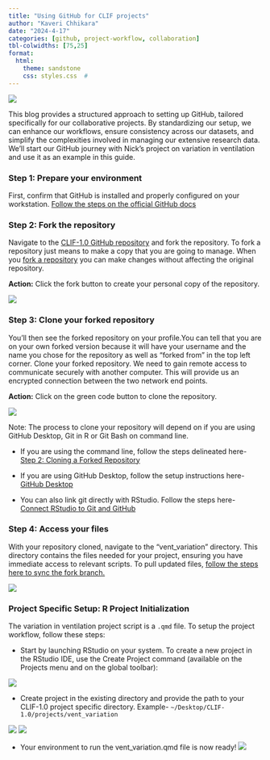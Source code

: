 ```yaml
---
title: "Using GitHub for CLIF projects"
author: "Kaveri Chhikara"
date: "2024-4-17"
categories: [github, project-workflow, collaboration]
tbl-colwidths: [75,25]
format:
  html:
    theme: sandstone
    css: styles.css  #
---
```


![](github_image.jpeg)

This blog provides a structured approach to setting up GitHub, tailored specifically for our collaborative projects. By standardizing our setup, we can enhance our workflows, ensure consistency across our datasets, and simplify the complexities involved in managing our extensive research data. We’ll start our GitHub journey with Nick’s project on  variation in ventilation and use it as an example in this guide.

### Step 1: Prepare your environment
First, confirm that GitHub is installed and properly configured on your workstation. [Follow the steps on the official GitHub docs](https://docs.github.com/en/get-started/getting-started-with-git/set-up-git)

### Step 2: Fork the repository
Navigate to the [CLIF-1.0 GitHub repository](https://github.com/kaveriC/CLIF-1.0) and fork the repository. To fork a repository just means to make a copy that you are going to manage. When you [fork a repository](https://docs.github.com/en/pull-requests/collaborating-with-pull-requests/working-with-forks/about-forks) you can make changes without affecting the original repository.

**Action:** Click the fork button to create your personal copy of the repository.

![](Step2_fork.png)

### Step 3: Clone your forked repository

You’ll then see the forked repository on your profile.You can tell that you are on your own forked version because it will have your username and the name you chose for the repository as well as “forked from” in the top left corner. Clone your forked repository. We need to gain remote access to communicate securely with another computer. This will provide us an encrypted connection between the two network end points. 

**Action:** Click on the green code button to clone the repository.

![](Step3_clone.png)

Note: The process to clone your repository will depend on if you are using GitHub Desktop, Git in R or Git Bash on command line. 

* If you are using the command line, follow the steps delineated here- [Step 2: Cloning a Forked Repository](https://medium.com/nerd-for-tech/fork-clone-push-pull-a-basic-guide-to-using-git-github-63ad4f5975a3) 

* If you are using GitHub Desktop, follow the setup instructions here- [GitHub Desktop](https://desktop.github.com/) 

* You can also link git directly with RStudio. Follow the steps here- [Connect RStudio to Git and GitHub](https://happygitwithr.com/rstudio-git-github.html) 



### Step 4: Access your files

With your repository cloned, navigate to the "vent_variation" directory. This directory contains the files needed for your project, ensuring you have immediate access to relevant scripts. To pull updated files, [follow the steps here to sync the fork branch.](https://docs.github.com/en/pull-requests/collaborating-with-pull-requests/working-with-forks/syncing-a-fork)

![](Step4_access.png)

### Project Specific Setup: R Project Initialization

The variation in ventilation project script is a `.qmd` file. To setup the project workflow, follow these steps:

* Start by launching RStudio on your system. To create a new project in the RStudio IDE, use the Create Project command (available on the Projects menu and on the global toolbar):

![](project_step1.png)

* Create project in the existing directory and provide the path to your CLIF-1.0 project specific directory. Example- `~/Desktop/CLIF-1.0/projects/vent_variation`

![](project_step2_1.png)
![](project_step2_2.png)

* Your environment to run the vent_variation.qmd file is now ready!
![](project_step3.png)








